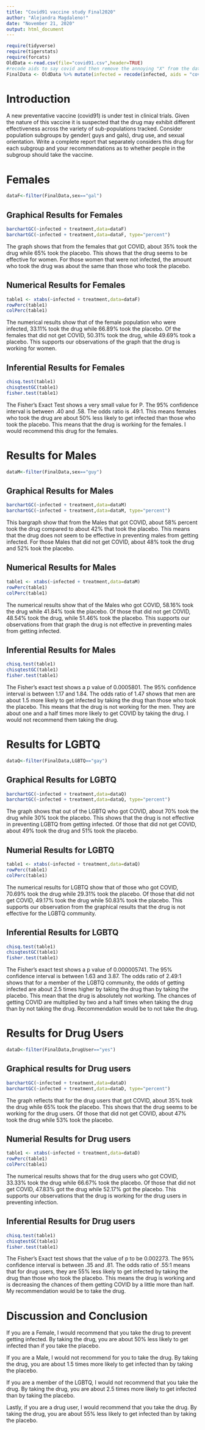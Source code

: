 ```yaml
---
title: "Covid91 vaccine study Final2020"
author: "Alejandra Magdaleno!"
date: "November 21, 2020"
output: html_document
---
```


```r
require(tidyverse)
require(tigerstats)
require(forcats)
OldData <-read.csv(file="covid91.csv",header=TRUE)
#recode aids to say covid and then remove the annoying "X" from the dataframe
FinalData <- OldData %>% mutate(infected = recode(infected, aids = "covid", none = "OK" )) %>% select(-one_of("X"))
```

# Introduction

<!--In this section you explain what you are trying to show.  Where did the data come from?  What is the research or other question you are trying to answer?.  If you skimp in this section expect to be marked down in your grade. Paint a picture of the project a couple of paragraphs is expected!-->

A new  preventative vaccine (covid91) is under test in clinical trials. Given the nature of this vaccine it is suspected that the drug may exhibit different effectiveness across the variety of sub-populations tracked. Consider population subgroups by gender( guys and gals), drug use, and sexual orientation. Write a complete report that separately considers this drug for each subgroup and your recommendations as to whether people in the subgroup should take the vaccine.

# Females

```r
dataF<-filter(FinalData,sex=="gal")

```

## Graphical Results for Females

```r
barchartGC(~infected + treatment,data=dataF)
barchartGC(~infected + treatment,data=dataF, type="percent")

```

The graph shows that from the females that got COVID, about 35% took the drug while 65% took the placebo.  This shows that the drug seems to be effective for women. For those women that were not infected, the amount who took the drug was about the same than those who took the placebo.   

## Numerical Results for Females

```r
table1 <- xtabs(~infected + treatment,data=dataF)
rowPerc(table1)
colPerc(table1)
```

The numerical results show that of the female population who were infected, 33.11% took the drug while 66.89% took the placebo. Of the females that did not get COVID, 50.31% took the drug, while 49.69% took a placebo.  This supports our observations of the graph that the drug is working for women.   

<!--Decide on your methods:  use "variable analysis" or other appropriate descriptors.  Make sure to choose at least one graphical method and at least one numerical method. Discuss what data manipulations may be needed for example subsetting or other binning procedures and what sort of graphical displays and inferential tools will be used!-->

## Inferential Results for Females

```r
chisq.test(table1)
chisqtestGC(table1)
fisher.test(table1)
```

The Fisher's Exact Test shows a very small value for P.  The 95% confidence interval is between .40 and .58.  The odds ratio is .49:1.  This means females who took the drug are about 50% less likely to get infected than those who took the placebo.  This means that the drug is working for the females. I would recommend this drug for the females.      

<!--Divide this section into two sub-sections:  One for your descriptive  results and one for your inferential results.!-->

# Results for Males

```r
dataM<-filter(FinalData,sex=="guy")

```

## Graphical Results for Males

```r
barchartGC(~infected + treatment,data=dataM)
barchartGC(~infected + treatment,data=dataM, type="percent")

```

This bargraph show that from the Males that got COVID, about 58% percent took the drug compared to about 42% that took the placebo. This means that the drug does not seem to be effective in preventing males from getting infected.  For those Males that did not get COVID, about 48% took the drug and 52% took the placebo.

## Numerical Results for Males

```r
table1 <- xtabs(~infected + treatment,data=dataM)
rowPerc(table1)
colPerc(table1)
```

The numerical results show that of the Males who got COVID, 58.16% took the drug while 41.84% took the placebo.  Of those that did not get COVID, 48.54% took the drug, while 51.46% took the placebo. This supports our observations from that graph the drug is not effective in preventing males from getting infected. 

## Inferential Results for Males

```r
chisq.test(table1)
chisqtestGC(table1)
fisher.test(table1)
```

The Fisher's exact test shows a p value of 0.0005801.  The 95% confidence interval is between 1.17 and 1.84.  The odds ratio of 1.47 shows that men are about 1.5 more likely to get infected by taking the drug than those who took the placebo. This means that the drug is not working for the men.  They are about one and a half times more likely to get COVID by taking the drug.  I would not recommend them taking the drug.  

# Results for LGBTQ

```r
dataQ<-filter(FinalData,LGBTQ=="gay")

```

## Graphical Results for LGBTQ

```r
barchartGC(~infected + treatment,data=dataQ)
barchartGC(~infected + treatment,data=dataQ, type="percent")

```

The graph shows that out of the LGBTQ who got COVID, about 70% took the drug while 30% took the placebo. This shows that the drug is not effective in preventing LGBTQ from getting infected. Of those that did not get COVID, about 49% took the drug and 51% took the placebo.  

## Numerial Results for LGBTQ

```r
table1 <- xtabs(~infected + treatment,data=dataQ)
rowPerc(table1)
colPerc(table1)
```

The numerical results for LGBTQ show that of those who got COVID, 70.69% took the drug while 29.31% took the placebo.  Of those that did not get COVID, 49.17% took the drug while 50.83% took the placebo.  This supports our observation from the graphical results that the drug is not effective for the LGBTQ community.   

## Inferential Results for LGBTQ

```r
chisq.test(table1)
chisqtestGC(table1)
fisher.test(table1)
```

The Fisher's exact test shows a p value of 0.000005741.  The 95% confidence interval is between 1.63 and 3.87.  The odds ratio of 2.49:1 shows that for a member of the LGBTQ community, the odds of getting infected are about 2.5 times higher by taking the drug than by taking the placebo.  This mean that the drug is absolutely not working. The chances of getting COVID are multiplied by two and a half times when taking the drug than by not taking the drug. Recommendation would be to not take the drug.  

# Results for Drug Users

```r
dataD<-filter(FinalData,DrugUser=="yes")

```

## Graphical results for Drug users

```r
barchartGC(~infected + treatment,data=dataD)
barchartGC(~infected + treatment,data=dataD, type="percent")

```

The graph reflects that for the drug users that got COVID, about 35% took the drug while 65% took the placebo. This shows that the drug seems to be working for the drug users. Of those that did not get COVID, about 47% took the drug while 53% took the placebo.  

## Numerial Results for Drug users

```r
table1 <- xtabs(~infected + treatment,data=dataD)
rowPerc(table1)
colPerc(table1)
```
The numerical results shows that for the drug users who got COVID, 33.33% took the drug while 66.67% took the placebo.  Of those that did not get COVID, 47.83% got the drug while 52.17% got the placebo.  This supports our observations that the drug is working for the drug users in preventing infection. 

## Inferential Results for Drug users

```r
chisq.test(table1)
chisqtestGC(table1)
fisher.test(table1)
```

The Fisher's Exact test shows that the value of p to be 0.002273.  The 95% confidence interval is between .35 and .81.  The odds ratio of .55:1 means that for drug users, they are 55% less likely to get infected by taking the drug than those who took the placebo.  This means the drug is working and is decreasing the chances of them getting COVID by a little more than half.  My recommendation would be to take the drug.    

# Discussion and Conclusion

If you are a Female, I would recommend that you take the drug to prevent getting infected.  By taking the drug, you are about 50% less likely to get infected than if you take the placebo.

If you are a Male, I would not recommend for you to take the drug. By taking the drug, you are about 1.5 times more likely to get infected than by taking the placebo. 

If you are a member of the LGBTQ, I would not recommend that you take the drug.  By taking the drug, you are about 2.5 times more likely to get infected than by taking the placebo.

Lastly, if you are a drug user, I would recommend that you take the drug.  By taking the drug, you are about 55% less likely to get infected than by taking the placebo.

<!--Discussion and conclusion here.  If you found a relationship be sure to consider whether the relationship occurs because one of the variavbles causes the other, or whether they perhasps are related for some other reason.  Watch the chapter 6 videos from the GeorgeTown videos collection.!-->
